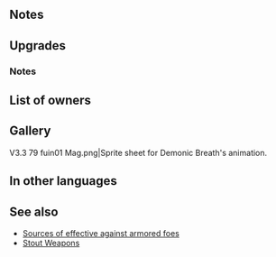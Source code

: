 {{Weapon Infobox
|tagid=SID_魔竜のブレス
|weaponType=Dragonstone
|might=16
|range=1
|effectiveness=armored
|effect=Grants Def+3. Effective against armored foes. At start of combat, if a negative status effect is active on unit, or if unit's HP < 100%, neutralizes penalties on unit and grants Atk/Spd/Def/Res+4 during combat. If foe's Range = 2, calculates damage using the lower of foe's Def or Res.
|cost=400
|exclusive=1
|statModifiers=0,16,0,3,0
|required=Flametongue
|refinePaths=default
|refineSP=400
|refineMedals=500
|refineDews=200
|upgradedEffect=Grants Def+3. Effective against armored foes. If foe initiates combat, if a negative status effect is active on unit at start of combat, or if unit's HP < 100% at start of combat, neutralizes penalties on unit and grants Atk/Spd/Def/Res+4 during combat. If foe's Range = 2, calculates damage using the lower of foe's Def or Res.
|tagidExtraSkill1=一
|effectSkill1=If foe initiates combat or if foe's HP ≥ 75% at start of combat, grants Atk+5 to unit, inflicts Atk-5 on foe, and also, if foe can make a follow-up attack, reduces damage from foe's first attack by 70% during combat.
|iconSkill1=Demonic Breath W.png
|properties=random_owner
}}
==Notes==
{{Effective damage bonus|armored}}
{{EffectfromPenalty|target=unit|temporary buffs and penalty neutralization effects}}
{{Temporary buffs}}
{{Penalty neutralization}}
{{LowerDefRes}}
==Upgrades==
{{Weapon Upgrade List}}
===Notes===
{{IfFoeInitiates}}
{{Temporary debuffs|name={{St|Demonic Breath|refine=skill1}}}}
{{DamagePercentageReduction|name={{St|Demonic Breath|refine=skill1}}}}
==List of owners==
{{Skill Hero List}}
==Gallery==
<gallery>
V3.3 79 fuin01 Mag.png|Sprite sheet for Demonic Breath's animation.
</gallery>
==In other languages==
{{OtherLanguages
|japanese=魔竜のブレス
|german=Höllenatem
|spanishEU=Alien. demoniaco
|spanishLA=Aliento maligno
|french=Souffle de démon
|italian=Soffio demoniaco
|chineseTW=魔龍吐息
|portuguese=Sopro demoníaco
}}
==See also==
{{See also skills|cond=WeaponEffectiveness='armored' AND WikiName LIKE '%breath%' OR Description LIKE '%if unit_s HP < 100%grants%/%+%during combat%' OR Description LIKE '%if%penalty%active on unit%grants%/%+%during combat%' OR Description LIKE '%if foe can make a follow-up%reduces damage%foe_s first attack%' AND WikiName NOT LIKE '%stout%' AND Exclusive='1'}}
* [[Sources of effective against armored foes]]
* [[Skill families/Weapons#Stout|Stout Weapons]]
{{Weapons Navbox}}